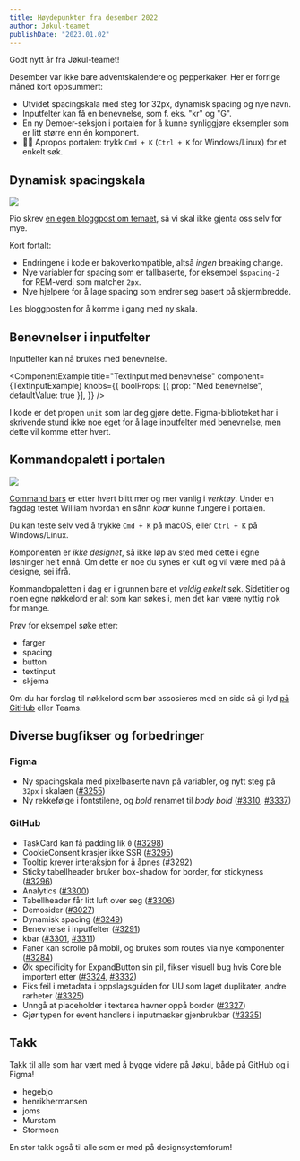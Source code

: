 ```yaml
---
title: Høydepunkter fra desember 2022
author: Jøkul-teamet
publishDate: "2023.01.02"
---
```



Godt nytt år fra Jøkul-teamet!

Desember var ikke bare adventskalendere og pepperkaker. Her er forrige måned kort oppsummert:

-   Utvidet spacingskala med steg for 32px, dynamisk spacing og nye navn.
-   Inputfelter kan få en benevnelse, som f. eks. "kr" og "G".
-   En ny Demoer-seksjon i portalen for å kunne synliggjøre eksempler som er litt større enn én komponent.
-   🧑‍💻 Apropos portalen: trykk `Cmd + K` (`Ctrl + K` for Windows/Linux) for et enkelt søk.

## Dynamisk spacingskala

![](/assets/blog/updates/november-2022/nov-dynamisk-spacing.png)

Pio skrev [en egen bloggpost om temaet](https://jokul.fremtind.no/blog/dynamisk-spacing/dynamisk-spacing/), så vi skal ikke gjenta oss selv for mye.

Kort fortalt:

-   Endringene i kode er bakoverkompatible, altså _ingen_ breaking change.
-   Nye variabler for spacing som er tallbaserte, for eksempel `$spacing-2` for REM-verdi som matcher `2px`.
-   Nye hjelpere for å lage spacing som endrer seg basert på skjermbredde.

Les bloggposten for å komme i gang med ny skala.

## Benevnelser i inputfelter

Inputfelter kan nå brukes med benevnelse.

<ComponentExample
    title="TextInput med benevnelse"
    component={TextInputExample}
    knobs={{
        boolProps: [{ prop: "Med benevnelse", defaultValue: true }],
    }}
/>

I kode er det propen `unit` som lar deg gjøre dette. Figma-biblioteket har i skrivende stund ikke noe eget for å lage inputfelter med benevnelse, men dette vil komme etter hvert.

## Kommandopalett i portalen

![](/assets/blog/updates/desember-2022/desember-2022-kbar.png)

[Command bars](https://maggieappleton.com/command-bar) er etter hvert blitt mer og mer vanlig i _verktøy_. Under en fagdag testet William hvordan en sånn _kbar_ kunne fungere i portalen.

Du kan teste selv ved å trykke `Cmd + K` på macOS, eller `Ctrl + K` på Windows/Linux.

Komponenten er _ikke designet_, så ikke løp av sted med dette i egne løsninger helt ennå. Om dette er noe du synes er kult og vil være med på å designe, sei ifrå.

Kommandopaletten i dag er i grunnen bare et _veldig enkelt_ søk. Sidetitler og noen egne nøkkelord er alt som kan søkes i, men det kan være nyttig nok for mange.

Prøv for eksempel søke etter:

-   farger
-   spacing
-   button
-   textinput
-   skjema

Om du har forslag til nøkkelord som bør assosieres med en side så gi lyd [på GitHub](https://github.com/fremtind/jokul/issues/3330) eller Teams.

## Diverse bugfikser og forbedringer

### Figma

-   Ny spacingskala med pixelbaserte navn på variabler, og nytt steg på `32px` i skalaen ([#3255](https://github.com/fremtind/jokul/issues/3255))
-   Ny rekkefølge i fontstilene, og _bold_ renamet til _body bold_ ([#3310](https://github.com/fremtind/jokul/issues/3310), [#3337](https://github.com/fremtind/jokul/issues/3337))

### GitHub

-   TaskCard kan få padding lik `0` ([#3298](https://github.com/fremtind/jokul/pull/3298))
-   CookieConsent krasjer ikke SSR ([#3295](https://github.com/fremtind/jokul/pull/3295))
-   Tooltip krever interaksjon for å åpnes ([#3292](https://github.com/fremtind/jokul/pull/3292))
-   Sticky tabellheader bruker box-shadow for border, for stickyness ([#3296](https://github.com/fremtind/jokul/pull/3296))
-   Analytics ([#3300](https://github.com/fremtind/jokul/pull/3300))
-   Tabellheader får litt luft over seg ([#3306](https://github.com/fremtind/jokul/pull/3306))
-   Demosider ([#3027](https://github.com/fremtind/jokul/pull/3027))
-   Dynamisk spacing ([#3249](https://github.com/fremtind/jokul/pull/3249))
-   Benevnelse i inputfelter ([#3291](https://github.com/fremtind/jokul/pull/3291))
-   kbar ([#3301](https://github.com/fremtind/jokul/pull/3301), [#3311](https://github.com/fremtind/jokul/pull/3311))
-   Faner kan scrolle på mobil, og brukes som routes via nye komponenter ([#3284](https://github.com/fremtind/jokul/pull/3284))
-   Øk specificity for ExpandButton sin pil, fikser visuell bug hvis Core ble importert etter ([#3324](https://github.com/fremtind/jokul/pull/3324), [#3332](https://github.com/fremtind/jokul/pull/3332))
-   Fiks feil i metadata i oppslagsguiden for UU som laget duplikater, andre rarheter ([#3325](https://github.com/fremtind/jokul/pull/3325))
-   Unngå at placeholder i textarea havner oppå border ([#3327](https://github.com/fremtind/jokul/pull/3327))
-   Gjør typen for event handlers i inputmasker gjenbrukbar ([#3335](https://github.com/fremtind/jokul/pull/3335))

## Takk

Takk til alle som har vært med å bygge videre på Jøkul, både på GitHub og i Figma!

-   hegebjo
-   henrikhermansen
-   joms
-   Murstam
-   Stormoen

En stor takk også til alle som er med på designsystemforum!
